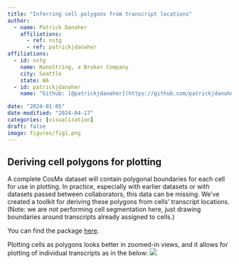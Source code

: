 ```yaml
---
title: "Inferring cell polygons from transcript locations"
author:
  - name: Patrick Danaher
    affiliations:
      - ref: nstg
      - ref: patrickjdanaher
affiliations:
  - id: nstg
    name: NanoString, a Bruker Company
    city: Seattle
    state: WA
  - id: patrickjdanaher
    name: "Github: [@patrickjdanaher](https://github.com/patrickjdanaher)"

date: "2024-01-05"
date-modified: "2024-04-17"
categories: [visualization]
draft: false
image: figures/fig1.png
---
```



## Deriving cell polygons for plotting

A complete CosMx dataset will contain polygonal boundaries for each cell for use in plotting. In practice, especially with earlier datasets or with datasets passed between collaborators, this data can be missing. 
We've created a toolkit for deriving these polygons from cells' transcript locations. (Note: we are *not* performing cell segmentation here, just drawing boundaries around transcripts already assigned to cells.)

You can find the package [here](https://github.com/Nanostring-Biostats/CosMx-Analysis-Scratch-Space/tree/Main/_code/cellPoly){target="_blank"}.

Plotting cells as polygons looks better in zoomed-in views, and it allows for plotting of individual transcripts as in the below:
![](figures/fig1.png)
 

